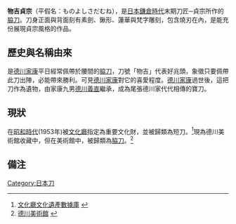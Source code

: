 '''物吉貞宗'''（平假名：ものよしさだむね），是[[日本|日本]][[鎌倉時代|鎌倉時代]]末期刀匠─貞宗所作的[[脇刀|脇刀]]。刀身正面與背面刻有素劍、鍬形、蓮華與梵字雕刻，包含燒刃在內，是能充份展現貞宗風格的作品。

==歷史與名稱由來==
是[[德川家康|德川家康]]平日經常佩帶於腰間的[[脇刀|脇刀]]，刀號「物吉」代表好兆頭，象徵只要佩帶此刀出陣，必能帶來勝利。可見[[德川家康|德川家康]]對它的喜愛程度。[[德川家康|德川家康]]過世後，這把刀作為遺物，由家康九男[[德川義直|德川義直]]繼承，成為尾張德川家代代相傳的寶刀。

== 現狀 ==
在[[昭和時代|昭和時代]](1953年)被[[文化廳|文化廳]]指定為重要文化財，並被歸類為短刀。<ref>[https://bunka.nii.ac.jp/db/heritages/detail/209769 文化廳文化遺產數據庫] {{ja}}</ref>現為德川美術館收藏中，但在美術館中，被歸類為[[脇刀|脇刀]]。<ref>[https://www.tokugawa-art-museum.jp/about/treasures/sword/ 德川美術館] {{Wayback|url=https://www.tokugawa-art-museum.jp/about/treasures/sword/ |date=20201101044406 }} {{ja}}</ref>

==備注==
{{Reflist}}

[[Category:日本刀|Category:日本刀]]